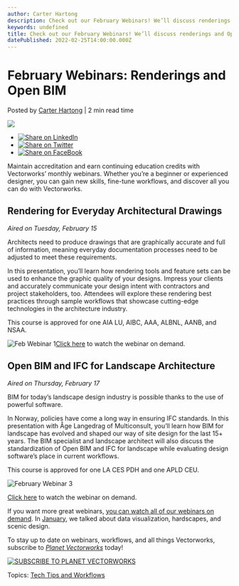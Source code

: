 ```yaml
---
author: Carter Hartong
description: Check out our February Webinars! We’ll discuss renderings and Open BIM.
keywords: undefined
title: Check out our February Webinars! We’ll discuss renderings and Open BIM. 
datePublished: 2022-02-25T14:00:00.000Z
---
```

  

# February Webinars: Renderings and Open BIM

 Posted by [Carter Hartong](https://blog.vectorworks.net/author/carter-hartong) | 2 min read time 

![](https://blog.vectorworks.net/hubfs/Blog%20Images/220217_Feb%20Webinar/Feb%20Webinar%201.jpg) 

* [![Share on LinkedIn](https://2659751.fs1.hubspotusercontent-na1.net/hubfs/2659751/michaelDemo/share-LI.png)](http://www.linkedin.com/shareArticle?mini=true&url=https%3A%2F%2Fblog.vectorworks.net%2Fvectorworks-webinars-february-2022)
* [![Share on Twitter](https://2659751.fs1.hubspotusercontent-na1.net/hubfs/2659751/michaelDemo/share-TW.png)](https://www.twitter.com/share?text=February%20Webinars:%20Renderings%20and%20Open%20BIM&url=https%3A%2F%2Fblog.vectorworks.net%2Fvectorworks-webinars-february-2022&via=PMGTweets)
* [![Share on FaceBook](https://2659751.fs1.hubspotusercontent-na1.net/hubfs/2659751/michaelDemo/share-FB.png)](https://www.facebook.com/sharer/sharer.php?u=https%3A%2F%2Fblog.vectorworks.net%2Fvectorworks-webinars-february-2022)

Maintain accreditation and earn continuing education credits with Vectorworks’ monthly webinars. Whether you’re a beginner or experienced designer, you can gain new skills, fine-tune workflows, and discover all you can do with Vectorworks. 

## Rendering for Everyday Architectural Drawings 

_Aired on Tuesday, February 15_

Architects need to produce drawings that are graphically accurate and full of information, meaning everyday documentation processes need to be adjusted to meet these requirements. 

In this presentation, you’ll learn how rendering tools and feature sets can be used to enhance the graphic quality of your designs. Impress your clients and accurately communicate your design intent with contractors and project stakeholders, too. Attendees will explore these rendering best practices through sample workflows that showcase cutting-edge technologies in the architecture industry.

This course is approved for one AIA LU, AIBC, AAA, ALBNL, AANB, and NSAA.

![Feb Webinar 1](https://blog.vectorworks.net/hs-fs/hubfs/Blog%20Images/220217_Feb%20Webinar/Feb%20Webinar%201.jpg?width=1440&name=Feb%20Webinar%201.jpg)[Click here](https://university.vectorworks.net/course/view.php?id=298) to watch the webinar on demand.

## Open BIM and IFC for Landscape Architecture

_Aired on Thursday, February 17_

BIM for today’s landscape design industry is possible thanks to the use of powerful software. 

In Norway, policies have come a long way in ensuring IFC standards. In this presentation with Åge Langedrag of Multiconsult, you’ll learn how BIM for landscape has evolved and shaped our way of site design for the last 15+ years. The BIM specialist and landscape architect will also discuss the standardization of Open BIM and IFC for landscape while evaluating design software’s place in current workflows.

This course is approved for one LA CES PDH and one APLD CEU.

![February Webinar 3](https://blog.vectorworks.net/hs-fs/hubfs/Blog%20Images/220217_Feb%20Webinar/February%20Webinar%203.jpg?width=1440&name=February%20Webinar%203.jpg)

[Click here](https://university.vectorworks.net/course/view.php?id=340) to watch the webinar on demand.

If you want more great webinars, [you can watch all of our webinars on demand](https://university.vectorworks.net/). In [January](../../../net/vectorworks/blog/vectorworks-webinars-january-2022.html), we talked about data visualization, hardscapes, and scenic design.

To stay up to date on webinars, workflows, and all things Vectorworks, subscribe to [_Planet Vectorworks_](../../../net/vectorworks/blog/index.html) today!

[![SUBSCRIBE TO PLANET VECTORWORKS](https://no-cache.hubspot.com/cta/default/3018241/8a5d9ee2-9088-47b9-9883-9f473a72fd34.png)](https://cta-redirect.hubspot.com/cta/redirect/3018241/8a5d9ee2-9088-47b9-9883-9f473a72fd34) 

 Topics: [Tech Tips and Workflows](https://blog.vectorworks.net/topic/tech-tips-and-workflows) 

  
